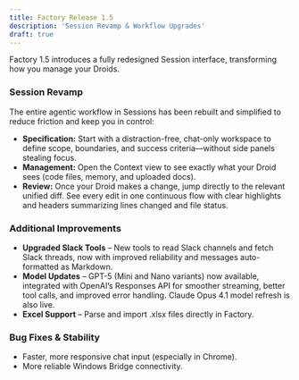 ```yaml
---
title: Factory Release 1.5
description: 'Session Revamp & Workflow Upgrades'
draft: true
---
```


Factory 1.5 introduces a fully redesigned Session interface, transforming how you manage your Droids.


### Session Revamp

The entire agentic workflow in Sessions has been rebuilt and simplified to reduce friction and keep you in control:

- **Specification:** Start with a distraction-free, chat-only workspace to define scope, boundaries, and success criteria—without side panels stealing focus.
- **Management:** Open the Context view to see exactly what your Droid sees (code files, memory, and uploaded docs).
- **Review:** Once your Droid makes a change, jump directly to the relevant unified diff. See every edit in one continuous flow with clear highlights and headers summarizing lines changed and file status.


### Additional Improvements

- **Upgraded Slack Tools** – New tools to read Slack channels and fetch Slack threads, now with improved reliability and messages auto-formatted as Markdown.
- **Model Updates** – GPT-5 (Mini and Nano variants) now available, integrated with OpenAI’s Responses API for smoother streaming, better tool calls, and improved error handling. Claude Opus 4.1 model refresh is also live.
- **Excel Support** – Parse and import .xlsx files directly in Factory.


### Bug Fixes & Stability

- Faster, more responsive chat input (especially in Chrome).
- More reliable Windows Bridge connectivity.

